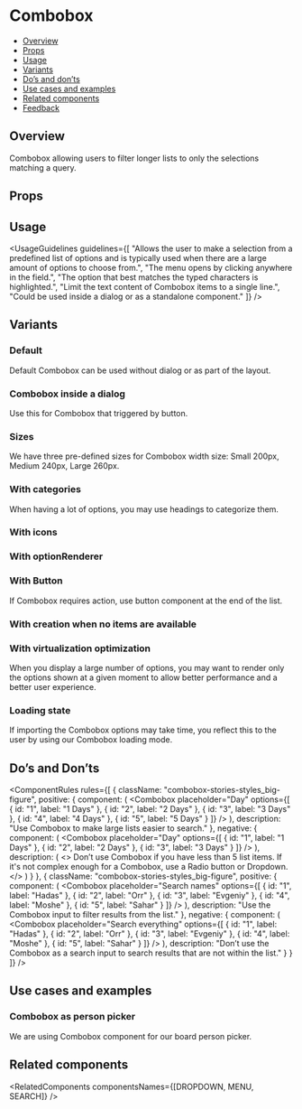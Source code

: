 
<Meta of={ComboboxStories} />

# Combobox

- [Overview](#overview)
- [Props](#props)
- [Usage](#usage)
- [Variants](#variants)
- [Do’s and don’ts](#dos-and-donts)
- [Use cases and examples](#use-cases-and-examples)
- [Related components](#related-components)
- [Feedback](#feedback)

## Overview

Combobox allowing users to filter longer lists to only the selections matching a query.

<Canvas>
  <Story of={ComboboxStories.Overview} />
</Canvas>

## Props

<Controls />

## Usage

<UsageGuidelines
  guidelines={[
    "Allows the user to make a selection from a predefined list of options and is typically used when there are a large amount of options to choose from.",
    "The menu opens by clicking anywhere in the field.",
    "The option that best matches the typed characters is highlighted.",
    "Limit the text content of Combobox items to a single line.",
    "Could be used inside a dialog or as a standalone component."
  ]}
/>

<TipOtherComponents />

## Variants

### Default

Default Combobox can be used without dialog or as part of the layout.

<Canvas>
  <Story of={ComboboxStories.Default} />
</Canvas>

### Combobox inside a dialog

Use this for Combobox that triggered by button.

<Canvas>
  <Story of={ComboboxStories.ComboboxInsideADialog} />
</Canvas>

### Sizes

We have three pre-defined sizes for Combobox width size: Small 200px, Medium 240px, Large 260px.

<Canvas>
  <Story of={ComboboxStories.Sizes} />
</Canvas>

### With categories

When having a lot of options, you may use headings to categorize them.

<Canvas>
  <Story of={ComboboxStories.WithCategories} />
</Canvas>

### With icons

<Canvas>
  <Story of={ComboboxStories.WithIcons} />
</Canvas>

### With optionRenderer

<Canvas>
  <Story of={ComboboxStories.WithOptionRenderer} />
</Canvas>

### With Button

If Combobox requires action, use button component at the end of the list.

<Canvas>
  <Story of={ComboboxStories.WithButton} />
</Canvas>

### With creation when no items are available

<Canvas>
  <Story of={ComboboxStories.WithCreation} />
</Canvas>

### With virtualization optimization

When you display a large number of options, you may want to render only the options shown at a given moment to allow better performance and a
better user experience.

<Canvas>
  <Story of={ComboboxStories.WithVirtualizationOptimization} />
</Canvas>

### Loading state

If importing the Combobox options may take time, you reflect this to the user by using our Combobox loading mode.

<Canvas>
  <Story of={ComboboxStories.LoadingState} />
</Canvas>

## Do’s and Don’ts

<ComponentRules
  rules={[
    {
      className: "combobox-stories-styles_big-figure",
      positive: {
        component: (
          <DialogContentContainer>
            <Combobox
              placeholder="Day"
              options={[
                { id: "1", label: "1 Days" },
                { id: "2", label: "2 Days" },
                { id: "3", label: "3 Days" },
                { id: "4", label: "4 Days" },
                { id: "5", label: "5 Days" }
              ]}
            />
          </DialogContentContainer>
        ),
        description: "Use Combobox to make large lists easier to search."
      },
      negative: {
        component: (
          <DialogContentContainer>
            <Combobox
              placeholder="Day"
              options={[
                { id: "1", label: "1 Days" },
                { id: "2", label: "2 Days" },
                { id: "3", label: "3 Days" }
              ]}
            />
          </DialogContentContainer>
        ),
        description: (
          <>
            Don’t use Combobox if you have less than 5 list items. If it's not complex enough for a Combobox, use a
            <Link href="/?path=/docs/inputs-radiobutton--overview">Radio button</Link>
            or
            <Link href="/?path=/docs/inputs-dropdown--overview">Dropdown.</Link>
          </>
        )
      }
    },
    {
      className: "combobox-stories-styles_big-figure",
      positive: {
        component: (
          <DialogContentContainer>
            <Combobox
              placeholder="Search names"
              options={[
                { id: "1", label: "Hadas" },
                { id: "2", label: "Orr" },
                { id: "3", label: "Evgeniy" },
                { id: "4", label: "Moshe" },
                { id: "5", label: "Sahar" }
              ]}
            />
          </DialogContentContainer>
        ),
        description: "Use the Combobox input to filter results from the list."
      },
      negative: {
        component: (
          <DialogContentContainer>
            <Combobox
              placeholder="Search everything"
              options={[
                { id: "1", label: "Hadas" },
                { id: "2", label: "Orr" },
                { id: "3", label: "Evgeniy" },
                { id: "4", label: "Moshe" },
                { id: "5", label: "Sahar" }
              ]}
            />
          </DialogContentContainer>
        ),
        description: "Don’t use the Combobox as a search input to search results that are not within the list."
      }
    }
  ]}
/>

## Use cases and examples

### Combobox as person picker

We are using Combobox component for our board person picker.

<Canvas>
  <Story of={ComboboxStories.ComboboxAsPersonPicker} />
</Canvas>

## Related components

<RelatedComponents componentsNames={[DROPDOWN, MENU, SEARCH]} />
